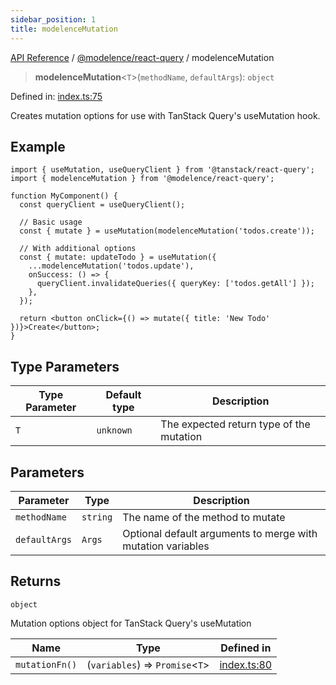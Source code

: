 ```yaml
---
sidebar_position: 1
title: modelenceMutation
---
```


[API Reference](/api-reference/@modelence/react-query/functions/../../../index) / [@modelence/react-query](/api-reference/@modelence/react-query/functions/../index) / modelenceMutation

> **modelenceMutation**\<`T`\>(`methodName`, `defaultArgs`): `object`

Defined in: [index.ts:75](https://github.com/modelence/modelence/blob/512ee88fe572f77aea1b2e49a9ab94a9ef5e3c14/packages/react-query/src/index.ts#L75)

Creates mutation options for use with TanStack Query's useMutation hook.

## Example

```tsx
import { useMutation, useQueryClient } from '@tanstack/react-query';
import { modelenceMutation } from '@modelence/react-query';

function MyComponent() {
  const queryClient = useQueryClient();
  
  // Basic usage
  const { mutate } = useMutation(modelenceMutation('todos.create'));

  // With additional options
  const { mutate: updateTodo } = useMutation({
    ...modelenceMutation('todos.update'),
    onSuccess: () => {
      queryClient.invalidateQueries({ queryKey: ['todos.getAll'] });
    },
  });

  return <button onClick={() => mutate({ title: 'New Todo' })}>Create</button>;
}
```

## Type Parameters

| Type Parameter | Default type | Description |
| ------ | ------ | ------ |
| `T` | `unknown` | The expected return type of the mutation |

## Parameters

| Parameter | Type | Description |
| ------ | ------ | ------ |
| `methodName` | `string` | The name of the method to mutate |
| `defaultArgs` | `Args` | Optional default arguments to merge with mutation variables |

## Returns

`object`

Mutation options object for TanStack Query's useMutation

| Name | Type | Defined in |
| ------ | ------ | ------ |
| `mutationFn()` | (`variables`) => `Promise`\<`T`\> | [index.ts:80](https://github.com/modelence/modelence/blob/512ee88fe572f77aea1b2e49a9ab94a9ef5e3c14/packages/react-query/src/index.ts#L80) |
